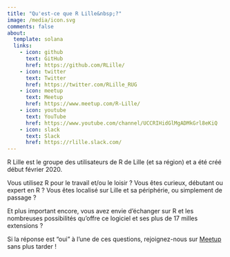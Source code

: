```yaml
---
title: "Qu'est-ce que R Lille&nbsp;?"
image: /media/icon.svg
comments: false
about:
  template: solana
  links:
    - icon: github
      text: GitHub
      href: https://github.com/RLille/
    - icon: twitter
      text: Twitter
      href: https://twitter.com/RLille_RUG
    - icon: meetup
      text: Meetup
      href: https://www.meetup.com/R-Lille/
    - icon: youtube
      text: YouTube
      href: https://www.youtube.com/channel/UCCRIHidGlMgADMkGrl8eKiQ
    - icon: slack
      text: Slack
      href: https://rlille.slack.com/
---
```


R Lille est le groupe des utilisateurs de R de Lille (et sa région) et a été créé début février 2020.

Vous utilisez R pour le travail et/ou le loisir&nbsp;?
Vous êtes curieux, débutant ou expert en R&nbsp;?
Vous êtes localisé sur Lille et sa périphérie, ou simplement de passage&nbsp;?

Et plus important encore, vous avez envie d'échanger sur R et les nombreuses possibilités qu'offre ce logiciel et ses plus de 17 milles extensions&nbsp;?

Si la réponse est "oui" à l'une de ces questions, rejoignez-nous sur [Meetup](https://www.meetup.com/R-Lille/) sans plus tarder&nbsp;!
